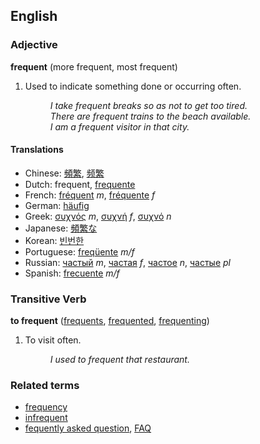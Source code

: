 ==English==
===Adjective===
'''frequent''' (more frequent, most frequent)

# Used to indicate something done or occurring often.
#: ''I take frequent breaks so as not to get too tired.''
#: ''There are frequent trains to the beach available.''
#: ''I am a frequent visitor in that city.''

====Translations====
*Chinese: [[頻繁]], [[频繁]]
*Dutch: frequent, [[frequente]]
*French: [[fréquent]] ''m'', [[fréquente]] ''f''
*German: [[häufig]]
*Greek: [[συχνός]] ''m'', [[συχνή]] ''f'', [[συχνό]] ''n''
*Japanese: [[頻繁]]な
*Korean: [[빈번한]]
*Portuguese: [[freqüente]] ''m/f''
*Russian: [[частый]] ''m'', [[частая]] ''f'', [[частое]] ''n'', [[частые]] ''pl''
*Spanish: [[frecuente]] ''m/f''

===Transitive Verb===
'''to frequent''' ([[frequents]], [[frequented]], [[frequenting]])

# To visit often.
#: ''I used to frequent that restaurant.''

===Related terms===
*[[frequency]]
*[[infrequent]]
*[[fequently asked question]], [[FAQ]]